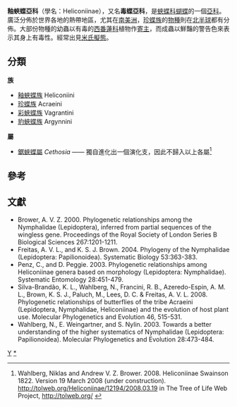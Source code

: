 {{NoteTA|G1=Butterfly}}
{{Automatic taxobox
| taxon = Heliconiinae
| authority = Swainson , 1822
| fossil_range = {{fossilrange|62|0|earliest=74}}<small>從[[古近紀|古近紀]][[古新世|古新世]]至今<ref>Heikkilä, M., Kaila, L., Mutanen, M., Peña, C., & Wahlberg, N. (2012, March). Cretaceous origin and repeated tertiary diversification of the redefined butterflies. In Proc. R. Soc. B (Vol. 279, No. 1731, pp. 1093-1099). The Royal Society.</ref></small>
| image = Heliconius mimicry.png
| image_caption = [[釉蛺蝶屬|釉蛺蝶]]中的[[擬態|擬態]]
| diversity = 次級分類列表（族與屬）
| diversity_link = 蛺蝶科分類列表#釉蛺蝶亞科
| subdivision_ranks = [[族_(生物)|族]]
| subdivision = 共4個族和一個屬，詳見正文。
}}

'''釉蛺蝶亞科'''（學名：Heliconiinae），又名'''毒蝶亞科'''，是[[蛺蝶科|蛺蝶科]][[蝴蝶|蝴蝶]]的一個[[亞科|亞科]]。廣泛分佈於世界各地的熱帶地區，尤其在[[南美洲|南美洲]]，[[珍蝶族|珍蝶族]]的[[物種|物種]]則在[[北半球|北半球]]都有分佈。大部份物種的幼蟲以有毒的[[西番蓮科|西番蓮科]]植物作[[寄主植物|寄主]]，而成蟲以鮮豔的警告色來表示其身上有毒性。經常出見[[米氏擬態|米氏擬態]]。

== 分類 ==
'''族'''
* [[釉蛺蝶族|釉蛺蝶族]] Heliconiini
* [[珍蝶族|珍蝶族]] Acraeini
* [[彩蛺蝶族|彩蛺蝶族]] Vagrantini
* [[豹蛺蝶族|豹蛺蝶族]] Argynnini

'''屬'''
* [[鋸蛺蝶屬|鋸蛺蝶屬]] ''Cethosia'' —— 獨自進化出一個演化支，因此不歸入以上各屬<ref>Wahlberg, Niklas and Andrew V. Z. Brower. 2008. Heliconiinae Swainson 1822. Version 19 March 2008 (under construction). http://tolweb.org/Heliconiinae/12194/2008.03.19 in The Tree of Life Web Project, http://tolweb.org/ {{Wayback|url=http://tolweb.org/ |date=20110515100516 }}</ref>

== 參考 ==
{{reflist}}

== 文獻 ==
* Brower, A. V. Z. 2000. Phylogenetic relationships among the Nymphalidae (Lepidoptera), inferred from partial sequences of the wingless gene. Proceedings of the Royal Society of London Series B Biological Sciences 267:1201-1211.
* Freitas, A. V. L., and K. S. J. Brown. 2004. Phylogeny of the Nymphalidae (Lepidoptera: Papilionoidea). Systematic Biology 53:363-383.
* Penz, C., and D. Peggie. 2003. Phylogenetic relationships among Heliconiinae genera based on morphology (Lepidoptera: Nymphalidae). Systematic Entomology 28:451-479.
* Silva-Brandão, K. L., Wahlberg, N., Francini, R. B., Azeredo-Espin, A. M. L., Brown, K. S. J., Paluch, M., Lees, D. C. & Freitas, A. V. L. 2008. Phylogenetic relationships of butterflies of the tribe Acraeini (Lepidoptera, Nymphalidae, Heliconiinae) and the evolution of host plant use. Molecular Phylogenetics and Evolution 46, 515-531.
* Wahlberg, N., E. Weingartner, and S. Nylin. 2003. Towards a better understanding of the higher systematics of Nymphalidae (Lepidoptera: Papilionoidea). Molecular Phylogenetics and Evolution 28:473-484.
{{taxonbar}}
{{釉蛺蝶亞科}}
{{蝴蝶分類|state=expanded}}
[[Category:蛺蝶科|Y]]
[[Category:釉蛺蝶亞科|*]]